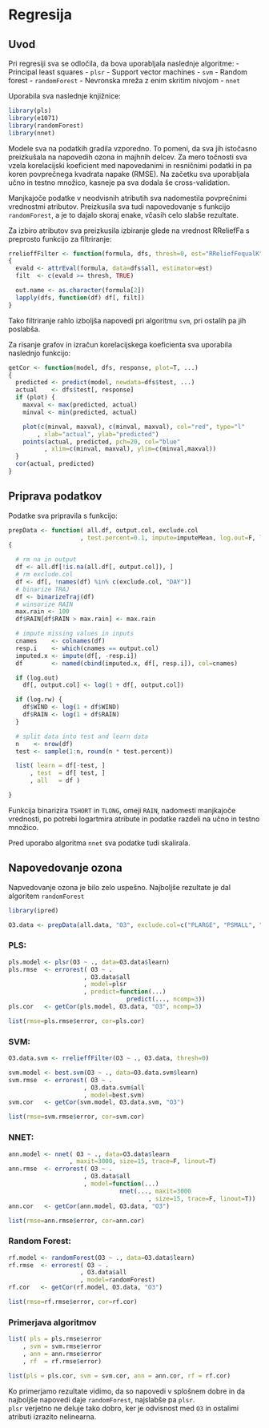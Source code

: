 # Regresija

## Uvod

Pri regresiji sva se odločila, da bova uporabljala naslednje algoritme:
- Principal least squares - `plsr`
- Support vector machines - `svm`
- Random forest - `randomForest`
- Nevronska mreža z enim skritim nivojom - `nnet`

Uporabila sva naslednje knjižnice:
```r
library(pls)
library(e1071)
library(randomForest)
library(nnet)
```

Modele sva na podatkih gradila vzporedno. To pomeni, da sva jih istočasno
preizkušala na napovedih ozona in majhnih delcev. Za mero točnosti sva vzela
korelacijski koeficient med napovedanimi in resničnimi podatki in pa koren
povprečnega kvadrata napake (RMSE). Na začetku sva uporabljala učno in testno
množico, kasneje pa sva dodala še cross-validation.

Manjkajoče podatke v neodvisnih atributih sva nadomestila povprečnimi
vrednostmi atributov. Preizkusila sva tudi napovedovanje s funkcijo
`randomForest`, a je to dajalo skoraj enake, včasih celo slabše rezultate.  

Za izbiro atributov sva preizkusila izbiranje glede na vrednost RReliefFa s
preprosto funkcijo za filtriranje:

```r
rrelieffFilter <- function(formula, dfs, thresh=0, est="RReliefFequalK")
{
  evald <- attrEval(formula, data=dfs$all, estimator=est)
  filt  <- c(evald >= thresh, TRUE)

  out.name <- as.character(formula[2])
  lapply(dfs, function(df) df[, filt])
}
```

Tako filtriranje rahlo izboljša napovedi pri algoritmu `svm`, pri ostalih pa
jih poslabša.

Za risanje grafov in izračun korelacijskega koeficienta sva uporabila naslednjo
funkcijo:

```r
getCor <- function(model, dfs, response, plot=T, ...)
{
  predicted <- predict(model, newdata=dfs$test, ...)
  actual    <- dfs$test[, response]
  if (plot) {
    maxval <- max(predicted, actual)
    minval <- min(predicted, actual)

    plot(c(minval, maxval), c(minval, maxval), col="red", type="l"
        , xlab="actual", ylab="predicted")
    points(actual, predicted, pch=20, col="blue"
          , xlim=c(minval, maxval), ylim=c(minval,maxval))
  }
  cor(actual, predicted)
}
```

## Priprava podatkov

Podatke sva pripravila s funkcijo:
```r
prepData <- function( all.df, output.col, exclude.col
                    , test.percent=0.1, impute=imputeMean, log.out=F, log.rw=F)
{

  # rm na in output
  df <- all.df[!is.na(all.df[, output.col]), ]
  # rm exclude.col
  df <- df[, !names(df) %in% c(exclude.col, "DAY")]
  # binarize TRAJ
  df <- binarizeTraj(df)
  # winsorize RAIN
  max.rain <- 100
  df$RAIN[df$RAIN > max.rain] <- max.rain

  # impute missing values in inputs
  cnames    <- colnames(df)
  resp.i    <- which(cnames == output.col)
  imputed.x <- impute(df[, -resp.i])
  df        <- named(cbind(imputed.x, df[, resp.i]), col=cnames)

  if (log.out)
    df[, output.col] <- log(1 + df[, output.col])

  if (log.rw) {
    df$WIND <- log(1 + df$WIND)
    df$RAIN <- log(1 + df$RAIN)
  }

  # split data into test and learn data
  n    <- nrow(df)
  test <- sample(1:n, round(n * test.percent))

  list( learn = df[-test, ]
      , test  = df[ test, ] 
      , all   = df )

}
```

Funkcija binarizira `TSHORT` in `TLONG`, omeji `RAIN`, nadomesti manjkajoče
vrednosti, po potrebi logartmira atribute in podatke razdeli na učno in testno
množico.

Pred uporabo algoritma `nnet` sva podatke tudi skalirala.

## Napovedovanje ozona

Napvedovanje ozona je bilo zelo uspešno. Najboljše rezultate je dal algoritem
`randomForest`

```r
library(ipred)

O3.data <- prepData(all.data, "O3", exclude.col=c("PLARGE", "PSMALL", "DATE"))
```

### PLS:
```r
pls.model <- plsr(O3 ~ ., data=O3.data$learn)
pls.rmse  <- errorest( O3 ~ .
                     , O3.data$all
                     , model=plsr
                     , predict=function(...)
                                 predict(..., ncomp=3))
pls.cor   <- getCor(pls.model, O3.data, "O3", ncomp=3)

list(rmse=pls.rmse$error, cor=pls.cor)
```

### SVM:
```r
O3.data.svm <- rrelieffFilter(O3 ~ ., O3.data, thresh=0)

svm.model <- best.svm(O3 ~ ., data=O3.data.svm$learn)
svm.rmse  <- errorest( O3 ~ .
                     , O3.data.svm$all
                     , model=best.svm)
svm.cor   <- getCor(svm.model, O3.data.svm, "O3")

list(rmse=svm.rmse$error, cor=svm.cor)
```

### NNET:
```r
ann.model <- nnet( O3 ~ ., data=O3.data$learn
                 , maxit=3000, size=15, trace=F, linout=T)
ann.rmse  <- errorest( O3 ~ .
                     , O3.data$all
                     , model=function(...)
                               nnet(..., maxit=3000
                                       , size=15, trace=F, linout=T))
ann.cor   <- getCor(ann.model, O3.data, "O3")

list(rmse=ann.rmse$error, cor=ann.cor)
```

### Random Forest:
```r
rf.model <- randomForest(O3 ~ ., data=O3.data$learn)
rf.rmse  <- errorest( O3 ~ .
                    , O3.data$all
                    , model=randomForest)
rf.cor   <- getCor(rf.model, O3.data, "O3")

list(rmse=rf.rmse$error, cor=rf.cor)
```

### Primerjava algoritmov

```r
list( pls = pls.rmse$error
    , svm = svm.rmse$error
    , ann = ann.rmse$error
    , rf  = rf.rmse$error)
```
```r
list(pls = pls.cor, svm = svm.cor, ann = ann.cor, rf = rf.cor)
```

Ko primerjamo rezultate vidimo, da so napovedi v splošnem dobre in da najboljše
napovedi daje `randomForest`, najslabše pa `plsr`.  
`plsr` verjetno ne deluje tako dobro, ker je odvisnost med `O3` in ostalimi
atributi izrazito nelinearna. 
